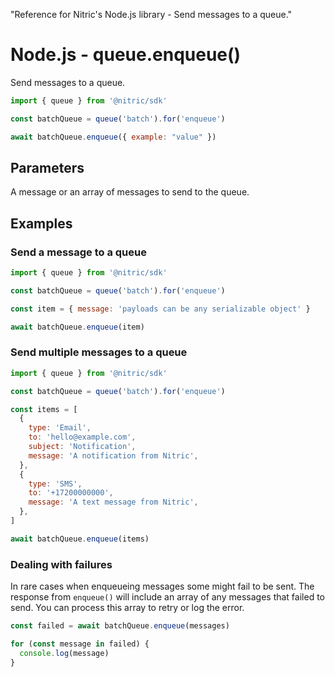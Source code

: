   "Reference for Nitric's Node.js library - Send messages to a queue."

# Node.js - queue.enqueue()

Send messages to a queue.

```javascript
import { queue } from '@nitric/sdk'

const batchQueue = queue('batch').for('enqueue')

await batchQueue.enqueue({ example: "value" })
```

## Parameters

<Properties>
  <Property name="messages" required type="Object or Object[]">
    A message or an array of messages to send to the queue.
  </Property>
</Properties>

## Examples

### Send a message to a queue

```javascript
import { queue } from '@nitric/sdk'

const batchQueue = queue('batch').for('enqueue')

const item = { message: 'payloads can be any serializable object' }

await batchQueue.enqueue(item)
```

### Send multiple messages to a queue

```javascript
import { queue } from '@nitric/sdk'

const batchQueue = queue('batch').for('enqueue')

const items = [
  {
    type: 'Email',
    to: 'hello@example.com',
    subject: 'Notification',
    message: 'A notification from Nitric',
  },
  {
    type: 'SMS',
    to: '+17200000000',
    message: 'A text message from Nitric',
  },
]

await batchQueue.enqueue(items)
```

### Dealing with failures

In rare cases when enqueueing messages some might fail to be sent. The response from `enqueue()` will include an array of any messages that failed to send. You can process this array to retry or log the error.

```javascript
const failed = await batchQueue.enqueue(messages)

for (const message in failed) {
  console.log(message)
}
```
